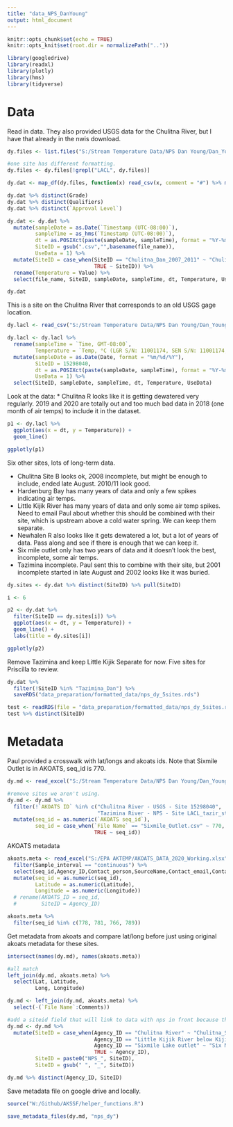 ```yaml
---
title: "data_NPS_DanYoung"
output: html_document
---
```


```r
knitr::opts_chunk$set(echo = TRUE)
knitr::opts_knit$set(root.dir = normalizePath(".."))

library(googledrive)
library(readxl)
library(plotly)
library(hms)
library(tidyverse)
```

# Data

Read in data. They also provided USGS data for the Chulitna River, but I have that already in the nwis download.

```r
dy.files <- list.files("S:/Stream Temperature Data/NPS Dan Young/Dan_Young_Data", pattern = ".csv", full.names = TRUE) 

#one site has different formatting.
dy.files <- dy.files[!grepl("LACL", dy.files)]

dy.dat <- map_df(dy.files, function(x) read_csv(x, comment = "#") %>% mutate(file_name = basename(x)))

dy.dat %>% distinct(Grade)
dy.dat %>% distinct(Qualifiers)
dy.dat %>% distinct(`Approval Level`)

dy.dat <- dy.dat %>% 
  mutate(sampleDate = as.Date(`Timestamp (UTC-08:00)`),
         sampleTime = as_hms(`Timestamp (UTC-08:00)`),
         dt = as.POSIXct(paste(sampleDate, sampleTime), format = "%Y-%m-%d %H:%M:%S"),
         SiteID = gsub(".csv","",basename(file_name)),
         UseData = 1) %>%
  mutate(SiteID = case_when(SiteID == "Chulitna_Dan_2007_2011" ~ "Chulitna_SiteB",
                            TRUE ~ SiteID)) %>% 
  rename(Temperature = Value) %>% 
  select(file_name, SiteID, sampleDate, sampleTime, dt, Temperature, UseData)

dy.dat

```

This is a site on the Chulitna River that corresponds to an old USGS gage location.

```r
dy.lacl <- read_csv("S:/Stream Temperature Data/NPS Dan Young/Dan_Young_Data/LACL_chulr_temp_20200925export.csv", skip = 1)

dy.lacl <- dy.lacl %>% 
  rename(sampleTime = `Time, GMT-08:00`,
         Temperature = `Temp, °C (LGR S/N: 11001174, SEN S/N: 11001174, LBL: LACL_CHULR_TEMP_)`) %>% 
  mutate(sampleDate = as.Date(Date, format = "%m/%d/%Y"), 
         SiteID = 15298040,
         dt = as.POSIXct(paste(sampleDate, sampleTime), format = "%Y-%m-%d %H:%M:%S"),
         UseData = 1) %>% 
  select(SiteID, sampleDate, sampleTime, dt, Temperature, UseData)
```

Look at the data:
* Chulitna R looks like it is getting dewatered very regularly. 2019 and 2020 are totally out and too much bad data in 2018 (one month of air  temps) to include it in the dataset.

```r
p1 <- dy.lacl %>% 
  ggplot(aes(x = dt, y = Temperature)) + 
  geom_line()

ggplotly(p1)
```

Six other sites, lots of long-term data. 

* Chulitna Site B looks ok, 2008 incomplete, but might be enough to include, ended late August. 2010/11 look good.
* Hardenburg Bay has many years of data and only a few spikes indicating air temps.
* Little Kijik River has many years of data and only some air temp spikes. Need to email Paul about whether this should be combined with their site, which is upstream above a cold water spring. We can keep them separate.
* Newhalen R also looks like it gets dewatered a lot, but a lot of years of data. Pass along and see if there is enough that we can keep it.
* Six mile outlet only has two years of data and it doesn't look the best, incomplete, some air temps.
* Tazimina incomplete. Paul sent this to combine with their site, but 2001 incomplete started in late August and 2002 looks like it was buried. 

```r
dy.sites <- dy.dat %>% distinct(SiteID) %>% pull(SiteID)

i <- 6

p2 <- dy.dat %>% 
  filter(SiteID == dy.sites[i]) %>% 
  ggplot(aes(x = dt, y = Temperature)) + 
  geom_line() +
  labs(title = dy.sites[i])

ggplotly(p2)
```

Remove Tazimina and keep Little Kijik Separate for now. Five sites for Priscilla to review.

```r
dy.dat %>% 
  filter(!SiteID %in% "Tazimina_Dan") %>% 
  saveRDS("data_preparation/formatted_data/nps_dy_5sites.rds")
```

```r
test <- readRDS(file = "data_preparation/formatted_data/nps_dy_5sites.rds")
test %>% distinct(SiteID)
```

# Metadata

Paul provided a crosswalk with lat/longs and akoats ids. Note that Sixmile Outlet is in AKOATS, seq_id is 770.

```r
dy.md <- read_excel("S:/Stream Temperature Data/NPS Dan Young/Dan_Young_Data/Crosswalk.xlsx") 

#remove sites we aren't using.
dy.md <- dy.md %>% 
  filter(!`AKOATS ID` %in% c("Chulitna River - USGS - Site 15298040", 
                             "Tazimina River - NPS - Site LACL_tazir_stream_water")) %>% 
  mutate(seq_id = as.numeric(`AKOATS seq_id`),
         seq_id = case_when(`File Name` == "Sixmile_Outlet.csv" ~ 770,
                            TRUE ~ seq_id))

```

AKOATS metadata

```r
akoats.meta <- read_excel("S:/EPA AKTEMP/AKOATS_DATA_2020_Working.xlsx", sheet = "AKOATS_COMPLETE", col_types = "text") %>%
  filter(Sample_interval == "continuous") %>% 
  select(seq_id,Agency_ID,Contact_person,SourceName,Contact_email,Contact_telephone,Latitude,Longitude,Sensor_accuracy,Waterbody_name) %>%
  mutate(seq_id = as.numeric(seq_id),
         Latitude = as.numeric(Latitude),
         Longitude = as.numeric(Longitude))
  # rename(AKOATS_ID = seq_id,
  #        SiteID = Agency_ID)  

akoats.meta %>% 
  filter(seq_id %in% c(778, 781, 766, 789))
```
Get metadata from akoats and compare lat/long before just using original akoats metadata for these sites.

```r
intersect(names(dy.md), names(akoats.meta))

#all match
left_join(dy.md, akoats.meta) %>% 
  select(Lat, Latitude,
         Long, Longitude)

dy.md <- left_join(dy.md, akoats.meta) %>% 
  select(-(`File Name`:Comments))

#add a siteid field that will link to data with nps in front because the waterbody names are causing problems.
dy.md <- dy.md %>% 
  mutate(SiteID = case_when(Agency_ID == "Chulitna River" ~ "Chulitna_SiteB",
                            Agency_ID == "Little Kijik River below Kijik Lake" ~ "Little Kijik River Dan",
                            Agency_ID == "Sixmile Lake outlet" ~ "Six Mile Outlet",
                            TRUE ~ Agency_ID),
         SiteID = paste0("NPS_", SiteID),
         SiteID = gsub(" ", "_", SiteID))

dy.md %>% distinct(Agency_ID, SiteID)
```

Save metadata file on google drive and locally.

```r
source("W:/Github/AKSSF/helper_functions.R")

save_metadata_files(dy.md, "nps_dy")
```

